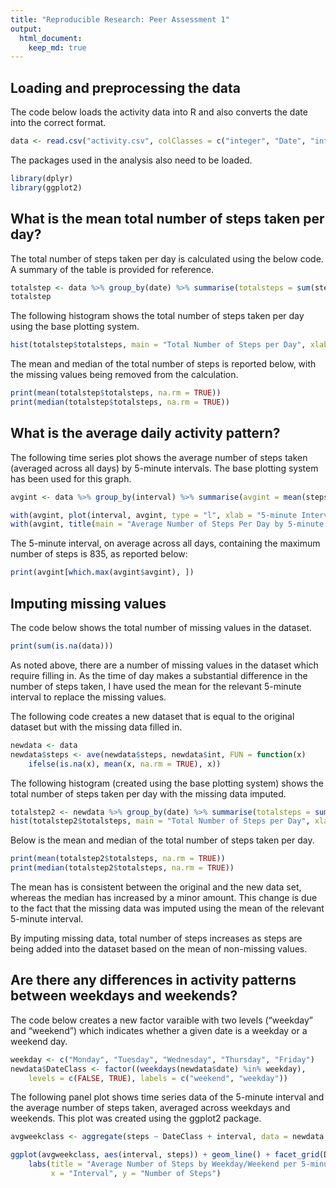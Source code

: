 ```yaml
---
title: "Reproducible Research: Peer Assessment 1"
output: 
  html_document:
    keep_md: true
---
```


## Loading and preprocessing the data

The code below loads the activity data into R and also converts the date into the correct format.

```r
data <- read.csv("activity.csv", colClasses = c("integer", "Date", "integer"))
```

The packages used in the analysis also need to be loaded.

```r
library(dplyr)
library(ggplot2)
```

## What is the mean total number of steps taken per day?

The total number of steps taken per day is calculated using the below code. A summary of the table is provided for reference.

```r
totalstep <- data %>% group_by(date) %>% summarise(totalsteps = sum(steps))
totalstep
```

The following histogram shows the total number of steps taken per day using the base plotting system.

```r
hist(totalstep$totalsteps, main = "Total Number of Steps per Day", xlab = "Total Steps")
```

The mean and median of the total number of steps is reported below, with the missing values being removed from the calculation.

```r
print(mean(totalstep$totalsteps, na.rm = TRUE))
print(median(totalstep$totalsteps, na.rm = TRUE))
```

## What is the average daily activity pattern?

The following time series plot shows the average number of steps taken (averaged across all days) by 5-minute intervals. The base plotting system has been used for this graph.

```r
avgint <- data %>% group_by(interval) %>% summarise(avgint = mean(steps, na.rm = TRUE))

with(avgint, plot(interval, avgint, type = "l", xlab = "5-minute Interval", ylab = "Average Number of Steps"))
with(avgint, title(main = "Average Number of Steps Per Day by 5-minute Interval"))
```

The 5-minute interval, on average across all days, containing the maximum number of steps is 835, as reported below:

```r
print(avgint[which.max(avgint$avgint), ])
```

## Imputing missing values

The code below shows the total number of missing values in the dataset.

```r
print(sum(is.na(data)))
```

As noted above, there are a number of missing values in the dataset which require filling in. As the time of day makes a substantial difference in the number of steps taken, I have used the mean for the relevant 5-minute interval to replace the missing values. 

The following code creates a new dataset that is equal to the original dataset but with the missing data filled in.

```r
newdata <- data
newdata$steps <- ave(newdata$steps, newdata$int, FUN = function(x)
    ifelse(is.na(x), mean(x, na.rm = TRUE), x))
```

The following histogram (created using the base plotting system) shows the total number of steps taken per day with the missing data imputed.

```r
totalstep2 <- newdata %>% group_by(date) %>% summarise(totalsteps = sum(steps))
hist(totalstep2$totalsteps, main = "Total Number of Steps per Day", xlab = "Total Steps")
```

Below is the mean and median of the total number of steps taken per day.

```r
print(mean(totalstep2$totalsteps, na.rm = TRUE))
print(median(totalstep2$totalsteps, na.rm = TRUE))
```

The mean has is consistent between the original and the new data set, whereas the median has increased by a minor amount. This change is due to the fact that the missing data was imputed using the mean of the relevant 5-minute interval. 

By imputing missing data, total number of steps increases as steps are being added into the dataset based on the mean of non-missing values. 

## Are there any differences in activity patterns between weekdays and weekends?

The code below creates a new factor varaible with two levels ("weekday" and "weekend") which indicates whether a given date is a weekday or a weekend day. 

```r
weekday <- c("Monday", "Tuesday", "Wednesday", "Thursday", "Friday")
newdata$DateClass <- factor((weekdays(newdata$date) %in% weekday), 
    levels = c(FALSE, TRUE), labels = c("weekend", "weekday"))
```

The following panel plot shows time series data of the 5-minute interval and the average number of steps taken, averaged across weekdays and weekends. This plot was created using the ggplot2 package.

```r
avgweekclass <- aggregate(steps ~ DateClass + interval, data = newdata, mean)

ggplot(avgweekclass, aes(interval, steps)) + geom_line() + facet_grid(DateClass~.) +
    labs(title = "Average Number of Steps by Weekday/Weekend per 5-minute Interval",
         x = "Interval", y = "Number of Steps")
```